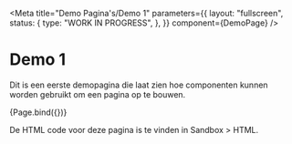 <!--
@license EUPL-1.2
Copyright (c) 2021 Community for NL Design System
-->



<Meta
  title="Demo Pagina's/Demo 1"
  parameters={{
    layout: "fullscreen",
    status: {
      type: "WORK IN PROGRESS",
    },
  }}
  component={DemoPage}
/>

# Demo 1

Dit is een eerste demopagina die laat zien hoe componenten kunnen worden gebruikt om een pagina op te bouwen.

<Canvas>
  <Story name="Demo 1">{Page.bind({})}</Story>
</Canvas>

De HTML code voor deze pagina is te vinden in Sandbox > HTML.